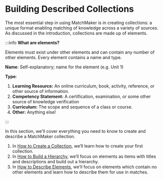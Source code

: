 # Building Described Collections
The most essential step in using MatchMaker is in creating collections: a unique format enabling matching of knowledge across a variety of sources. As discussed in the introduction, collections are made up of elements.

:::info
**What are elements?**

Elements must exist under other elements and can contain any number of other elements. Every element contains a name and type.

**Name**:
Self-explanatory; name for the element (e.g. Unit 1)

**Type**:
1. **Learning Resource:**
An online curriculum, book, activity, reference, or other source of information.
2. **Competency Statement:**
A certification, examination, or some other source of knowledge verification 
3. **Curriculum:**
The scope and sequence of a class or course.
4. **Other:**
Anything else!



:::

In this section, we'll cover everything you need to know to create and describe a MatchMaker collection.
1. In [How to Create a Collection](/usage/starting/collections/create), we’ll learn how to create your first collection. 
2. In  [How to Build a Hierarchy](/usage/starting/collections/hierarchy), we’ll focus on elements as items with titles and descriptions and build out a hierarchy. 
3. In [How to Describe Elements](/usage/starting/collections/), we’ll focus on elements which contain no other elements and learn how to describe them for use in matches.
